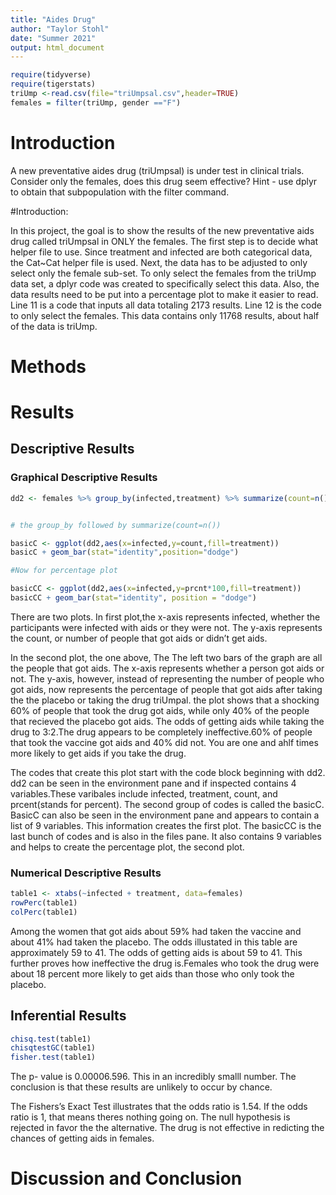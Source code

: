 ```yaml
---
title: "Aides Drug"
author: "Taylor Stohl"
date: "Summer 2021"
output: html_document
---
```


```r
require(tidyverse)
require(tigerstats)
triUmp <-read.csv(file="triUmpsal.csv",header=TRUE)
females = filter(triUmp, gender =="F")
```

# Introduction

<!--In this section you explain what you are trying to show.  Where did the data come from?  What is the research or other question you are trying to answer?.  If you skimp in this section expect to be marked down in your grade. Paint a picture of the project a couple of paragraphs is expected!-->

A new  preventative aides drug (triUmpsal) is under test in clinical trials. Consider only the females, does this drug seem effective?  Hint - use dplyr to obtain that subpopulation with the filter command.

#Introduction:

In this project, the goal is to show the results of the new preventative aids drug called triUmpsal in ONLY the females. The first step is to decide what helper file to use. Since treatment and infected are both categorical data, the Cat~Cat helper file is used. Next, the data has to be adjusted to only select only the female sub-set. To only select the females from the triUmp data set, a dplyr code was created to specifically select this data. Also, the data results need to be put into a percentage plot to make it easier to read. Line 11 is a code that inputs all data totaling 2173 results. Line 12 is the code to only select the females. This data contains only 11768 results, about half of the data is triUmp. 

# Methods

<!--Decide on your methods:  use "variable analysis" or other appropriate descriptors.  Make sure to choose at least one graphical method and at least one numerical method. Discuss what data manipulations may be needed for example subsetting or other binning procedures and what sort of graphical displays and inferential tools will be used!-->



# Results

<!--Divide this section into two sub-sections:  One for your descriptive  results and one for your inferential results.!-->

## Descriptive Results

### Graphical Descriptive Results

<!--Graphical results here.  Make sure to show your code.  Provide appropriate labels for axes, giving units if possible, and provide a good title for the graph, too.  Use the graphical results to describe the patterns if any that exist in the data as focused toward the research question. Bottom line is to explain the features of the graph that are relevant to conforming or departing to what is expected by your null hypothesis !-->

```r
dd2 <- females %>% group_by(infected,treatment) %>% summarize(count=n()) %>% mutate(prcnt=count/sum(count))


# the group_by followed by summarize(count=n())

basicC <- ggplot(dd2,aes(x=infected,y=count,fill=treatment))
basicC + geom_bar(stat="identity",position="dodge")

#Now for percentage plot

basicCC <- ggplot(dd2,aes(x=infected,y=prcnt*100,fill=treatment)) 
basicCC + geom_bar(stat="identity", position = "dodge")
```


There are two plots. In first plot,the x-axis represents infected, whether the participants were infected with aids or they were not. The y-axis represents the count, or number of people that got aids or didn't get aids. 

In the second plot, the one above, The The left two bars of the graph are all the people that got aids. The x-axis represents whether a person got aids or not. The y-axis, however, instead of representing the number of people who got aids, now represents the percentage of people that got aids after taking the the placebo or taking the drug triUmpal. the plot shows that  a shocking 60% of people that took the drug got aids, while only 40% of the people that recieved the placebo got aids. The odds of getting aids while taking the drug to 3:2.The drug appears to be  completely ineffective.60% of people that took the vaccine got aids and 40% did not. You are one and ahlf times more likely to get aids if you take the drug.


The codes that  create this plot start with the code block beginning with dd2. dd2 can be seen in the environment pane and if inspected contains 4 variables.These varibales include infected, treatment, count, and prcent(stands for percent). The second group of codes is called the basicC. BasicC can also be seen in the environment pane and appears to contain a list of 9 variables. This information creates the first plot. The basicCC is the last bunch of codes and is also in the files pane. It also contains 9 variables and helps to create the percentage plot, the second plot.


### Numerical Descriptive Results

<!--Numerical results go here. Use the numerical results to describe the patterns if any that exist in the data as focused toward the research question!-->

```r
table1 <- xtabs(~infected + treatment, data=females)
rowPerc(table1)
colPerc(table1)
```


Among the women that got aids about 59% had taken the vaccine and about 41% had taken the placebo. The odds illustated in this table are  approximately 59 to 41. The odds of getting aids is about 59 to 41. This further proves how ineffective the drug is.Females who took the drug were about 18 percent more likely to get aids than those who only took the placebo.


## Inferential Results

<!--State hypothesis clearly.  Make sure your discussion of the inferential test covers all the aspects that the test output produces, such as test statistic, p-value etc.  Make a decision about the null hypothesis, explain the assumptions on which the selected test/procedure was based, and why the chosen procedure satisfys the assumptions and is appropriate to answer the research question!-->


```r
chisq.test(table1)
chisqtestGC(table1)
fisher.test(table1)
```
The p- value is 0.00006.596. This in an incredibly smalll number. The conclusion is that these results are unlikely to occur by chance.

The Fishers's Exact Test illustrates that the odds ratio is 1.54.
If the odds ratio is 1, that means theres nothing going on. The null hypothesis is rejected in favor the the alternative. The drug is not effective in redicting the chances of getting aids in females.




# Discussion and Conclusion

<!--Discussion and conclusion here.  If you found a relationship be sure to consider whether the relationship occurs because one of the variavbles causes the other, or whether they perhasps are related for some other reason.  Watch the chapter 6 videos from the GeorgeTown videos collection.!-->
